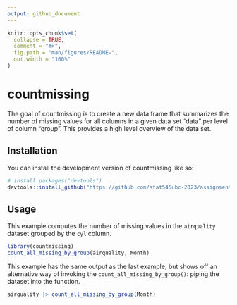 ```yaml
---
output: github_document
---
```


<!-- README.md is generated from README.Rmd. Please edit that file -->

```r
knitr::opts_chunk$set(
  collapse = TRUE,
  comment = "#>",
  fig.path = "man/figures/README-",
  out.width = "100%"
)
```

# countmissing

<!-- badges: start -->
<!-- badges: end -->

The goal of countmissing is to create a new data frame that summarizes the number of missing values for all columns in a given data set "data" per level of column "group". This provides a high level overview of the data set.

## Installation

You can install the development version of countmissing like so:

``` r
# install.packages("devtools")
devtools::install_github("https://github.com/stat545ubc-2023/assignment-b2-cynthiaachung/tree/main", ref = "0.1.0")
```

## Usage

This example computes the number of missing values in the `airquality` dataset grouped by the `cyl` column.

```r
library(countmissing)
count_all_missing_by_group(airquality, Month)
```

This example has the same output as the last example, but shows off an alternative way of invoking the `count_all_missing_by_group()`: piping the dataset into the function. 

```r
airquality |> count_all_missing_by_group(Month) 
```
